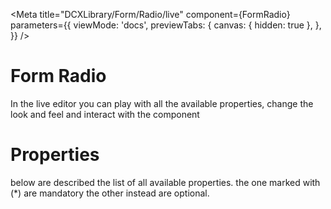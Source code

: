 
<Meta
  title="DCXLibrary/Form/Radio/live"
  component={FormRadio}
  parameters={{
    viewMode: 'docs',
    previewTabs: {
      canvas: { hidden: true },
    },
  }}
/>

# Form Radio

In the live editor you can play with all the available properties, change the look and feel and interact with the component

<Canvas>
  <Story name="live">
    <FormRadioLive />
  </Story>
</Canvas>

# Properties

below are described the list of all available properties. the one marked with (\*) are mandatory the other instead are optional.

<Props of={FormRadio} />
